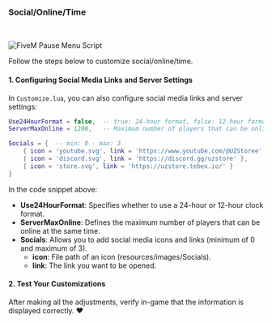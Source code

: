
### Social/Online/Time

<br/>

<Image
  src="https://uzstore.gitbook.io/~gitbook/image?url=https%3A%2F%2F2351540620-files.gitbook.io%2F%7E%2Ffiles%2Fv0%2Fb%2Fgitbook-x-prod.appspot.com%2Fo%2Fspaces%252FcRCyehul5IZdMTnshKMH%252Fuploads%252FQHWyTKMByFZ4ooxgogs5%252FGroup%252037792.png%3Falt%3Dmedia%26token%3D576db47e-23ac-4a82-858b-411303921659&width=768&dpr=4&quality=100&sign=a678ec05&sv=2" 
  height={1080} 
  width={1920} 
  quality={100}
  alt="FiveM Pause Menu Script"
/>

Follow the steps below to customize social/online/time.

#### 1. Configuring Social Media Links and Server Settings

In `Customize.lua`, you can also configure social media links and server settings:

```lua
Use24HourFormat = false,  -- true: 24-hour format, false: 12-hour format
ServerMaxOnline = 1200,   -- Maximum number of players that can be online

Socials = {  -- min: 0 - max: 3
    { icon = 'youtube.svg', link = 'https://www.youtube.com/@UZStoree' },
    { icon = 'discord.svg', link = 'https://discord.gg/uzstore' },
    { icon = 'store.svg', link = 'https://uzstore.tebex.io/' }
}
```

In the code snippet above:

* **Use24HourFormat**: Specifies whether to use a 24-hour or 12-hour clock format.
* **ServerMaxOnline**: Defines the maximum number of players that can be online at the same time.
* **Socials**: Allows you to add social media icons and links (minimum of 0 and maximum of 3).
  * **icon**: File path of an icon (resources/images/Socials).
  * **link**: The link you want to be opened.

#### 2. Test Your Customizations

After making all the adjustments, verify in-game that the information is displayed correctly. :heart:
